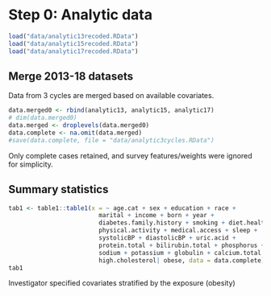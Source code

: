 # Step 0: Analytic data

```{r, cache=TRUE, echo=FALSE}
load("data/analytic13recoded.RData")
load("data/analytic15recoded.RData")
load("data/analytic17recoded.RData")
```

## Merge 2013-18 datasets


Data from 3 cycles are merged based on available covariates. 

```{r, cache=TRUE, echo=FALSE}
data.merged0 <- rbind(analytic13, analytic15, analytic17)
# dim(data.merged0)
data.merged <- droplevels(data.merged0)
data.complete <- na.omit(data.merged)
#save(data.complete, file = "data/analytic3cycles.RData")
```

::: column-margin
Only complete cases retained, and survey features/weights were ignored for simplicity.
::: 

## Summary statistics



```{r, cache=TRUE, echo=FALSE}
tab1 <- table1::table1(x = ~ age.cat + sex + education + race + 
                         marital + income + born + year + 
                         diabetes.family.history + smoking + diet.healthy + 
                         physical.activity + medical.access + sleep + 
                         systolicBP + diastolicBP + uric.acid + 
                         protein.total + bilirubin.total + phosphorus + 
                         sodium + potassium + globulin + calcium.total + 
                         high.cholesterol| obese, data = data.complete)
tab1
```

::: column-margin
Investigator specified covariates stratified by the exposure (obesity)
::: 